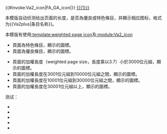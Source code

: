 {{#invoke:Va2_icon|FA_GA_icon|{{{1}}}}}{{weighted page icon|{{{1}}}}} [[{{{1}}}]]<noinclude>

本模版自动侦测给出页面的长度，是否為優良或特色條目，并顯示相应图标，格式为<nowiki>{{</nowiki>Va2plus|条目名称<nowiki>}}</nowiki>。

本模版有使用[[:template:weighted page icon]]及[[:module:Va2_icon]]

*頁面為特色條目，顯示{{Va-fa}}的圖標。
*頁面為優良條目，顯示{{Va-ga}}的圖標。

*頁面的加權長度（weighted page size，長度乘以3.7）小於3000位元組，顯示{{Va-1}}的圖標。
*頁面的加權長度在3001位元組到10000位元組之間，顯示{{Va-2}}的圖標。
*頁面的加權長度在10001位元組到30000位元組之間，顯示{{Va-3}}的圖標。
*頁面的加權長度在30001位元組以上，顯示{{Va-4}}的圖標。

测试：

*{{Va2plus|無此條目}}
*{{Va2plus|日本}}
*{{Va2plus|阿根廷}}
*{{Va2plus|相对论}}
*{{Va2plus|Wikipedia:沙盒}}
</noinclude>